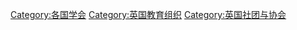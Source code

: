 {{Commonscat|Learned societies of the United Kingdom}}

[[Category:各国学会|Category:各国学会]]
[[Category:英国教育组织|Category:英国教育组织]]
[[Category:英国社团与协会|Category:英国社团与协会]]
